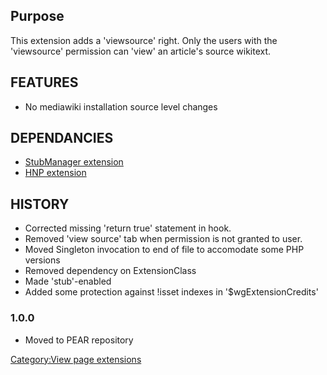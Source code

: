 {{Extension
|name        = ViewsourceRight
|status      = stable
|type        = user rights
|author      = [[user:jldupont|Jean-Lou Dupont]]
|image       =
|version     = 1.0.0
|update      =
|mediawiki   = 1.10, 1.11
|download    = [http://mediawiki.googlecode.com/svn/trunk/extensions/ViewsourceRight/ SVN]
|readme      =
|changelog   = See SVN ($Id: ViewsourceRight.php 782 2007-09-16 01:22:37Z jeanlou.dupont $)
|description = 
|parameters  =
|rights      =
|example     =
}}
== Purpose ==
This extension adds a 'viewsource' right. Only the users with the 'viewsource' permission can 'view' an article's source wikitext.

== FEATURES ==
* No mediawiki installation source level changes

== DEPENDANCIES ==
* [[Extension:StubManager|StubManager extension]]
* [[Extension:HNP|HNP extension]]

{{Pear|ViewsourceRight}}

== HISTORY ==
* Corrected missing 'return true' statement in hook.
* Removed 'view source' tab when permission is not granted to user.
* Moved Singleton invocation to end of file to accomodate some PHP versions
* Removed dependency on ExtensionClass
* Made 'stub'-enabled
* Added some protection against !isset indexes in '$wgExtensionCredits'
=== 1.0.0 ===
* Moved to PEAR repository

[[Category:View page extensions]]
